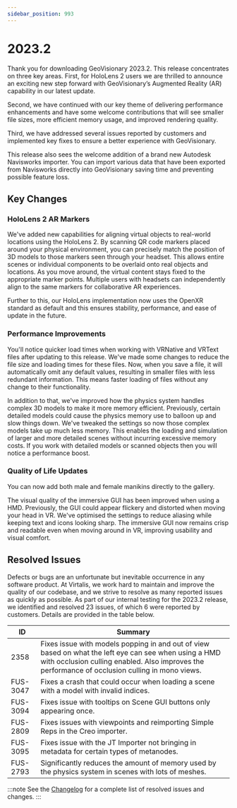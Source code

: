 ```yaml
---
sidebar_position: 993
---
```


# 2023.2

Thank you for downloading GeoVisionary 2023.2. This release concentrates on three key areas. First, for HoloLens 2 users we are thrilled to announce an exciting new step forward with GeoVisionary’s Augmented Reality (AR) capability in our latest update. 

Second, we have continued with our key theme of delivering performance enhancements and have some welcome contributions that will see smaller file sizes, more efficient memory usage, and improved rendering quality. 

Third, we have addressed several issues reported by customers and implemented key fixes to ensure a better experience with GeoVisionary. 

This release also sees the welcome addition of a brand new Autodesk Navisworks importer. You can import various data that have been exported from Navisworks directly into GeoVisionary saving time and preventing possible feature loss. 

## Key Changes

### HoloLens 2 AR Markers

We've added new capabilities for aligning virtual objects to real-world locations using the HoloLens 2. By scanning QR code markers placed around your physical environment, you can precisely match the position of 3D models to those markers seen through your headset. This allows entire scenes or individual components to be overlaid onto real objects and locations. As you move around, the virtual content stays fixed to the appropriate marker points. Multiple users with headsets can independently align to the same markers for collaborative AR experiences. 

Further to this, our HoloLens implementation now uses the OpenXR standard as default and this ensures stability, performance, and ease of update in the future. 

### Performance Improvements

You'll notice quicker load times when working with VRNative and VRText files after updating to this release. We've made some changes to reduce the file size and loading times for these files. Now, when you save a file, it will automatically omit any default values, resulting in smaller files with less redundant information. This means faster loading of files without any change to their functionality. 

In addition to that, we've improved how the physics system handles complex 3D models to make it more memory efficient. Previously, certain detailed models could cause the physics memory use to balloon up and slow things down. We've tweaked the settings so now those complex models take up much less memory. This enables the loading and simulation of larger and more detailed scenes without incurring excessive memory costs. If you work with detailed models or scanned objects then you will notice a performance boost. 

### Quality of Life Updates

You can now add both male and female manikins directly to the gallery.

The visual quality of the immersive GUI has been improved when using a HMD. Previously, the GUI could appear flickery and distorted when moving your head in VR. We've optimised the settings to reduce aliasing while keeping text and icons looking sharp. The immersive GUI now remains crisp and readable even when moving around in VR, improving usability and visual comfort. 

## Resolved Issues

Defects or bugs are an unfortunate but inevitable occurrence in any software product. At Virtalis, we work hard to maintain and improve the quality of our codebase, and we strive to resolve as many reported issues as quickly as possible. As part of our internal testing for the 2023.2 release, we identified and resolved 23 issues, of which 6 were reported by customers. Details are provided in the table below.

| ID | Summary |
|---|---|
| 2358 | Fixes issue with models popping in and out of view based on what the left eye can see when using a HMD with occlusion culling enabled. Also improves the performance of occlusion culling in mono views. |
| FUS-3047 | Fixes a crash that could occur when loading a scene with a model with invalid indices. |
| FUS-3094 | Fixes issue with tooltips on Scene GUI buttons only appearing once. |
| FUS-2809 | Fixes issues with viewpoints and reimporting Simple Reps in the Creo importer. |
| FUS-3095 | Fixes issue with the JT Importer not bringing in metadata for certain types of metanodes. |
| FUS-2793 | Significantly reduces the amount of memory used by the physics system in scenes with lots of meshes. |

:::note
See the [Changelog](../../changelogs/geovisionary#20232) for a complete list of resolved issues and changes.
:::
